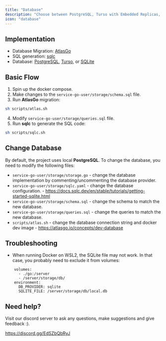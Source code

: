 ```yaml
---
title: "Database"
description: "Choose between PostgreSQL, Turso with Embedded Replicas, or SQLite"
icon: "database"
---
```


## Implementation

- Database Migration: [AtlasGo](https://atlasgo.io/docs)
- SQL generation: [sqlc](https://sqlc.dev)
- Database: [PostgreSQL](https://www.postgresql.org/), [Turso](https://turso.tech/), or [SQLite](https://www.sqlite.org/index.html)

## Basic Flow

1. Spin up the docker compose.
2. Make changes to the `service-go-user/storage/schema.sql` file.
3. Run **AtlasGo** migration:

```bash
sh scripts/atlas.sh
```

4. Modify `service-go-user/storage/queries.sql` file.
5. Run **sqlc** to generate the SQL code:

```bash
sh scripts/sqlc.sh
```

## Change Database

By default, the project uses local **PostgreSQL**. To change the database, you need to modify the following files:

- `service-go-user/storage/storage.go` - change the database implementation by commenting/uncommenting the database provider.
- `service-go-user/storage/sqlc.yaml` - change the database configuration. - https://docs.sqlc.dev/en/stable/tutorials/getting-started-sqlite.html
- `service-go-user/storage/schema.sql` - change the schema to match the new database.
- `service-go-user/storage/queries.sql` - change the queries to match the new database.
- `scripts/atlas.sh` - change the database connection string and docker dev image - https://atlasgo.io/concepts/dev-database

## Troubleshooting

- When running Docker on WSL2, the SQLite file may not work. In that case, you probably need to exclude it from volumes:

```
    volumes:
      - ./go:/server
      - /server/storage/db/
    environment:
      DB_PROVIDER: sqlite
      SQLITE_FILE: /server/storage/db/local.db
```

## Need help?

Visit our discord server to ask any questions, make suggestions and give feedback :).

https://discord.gg/EdSZbQbRyJ
